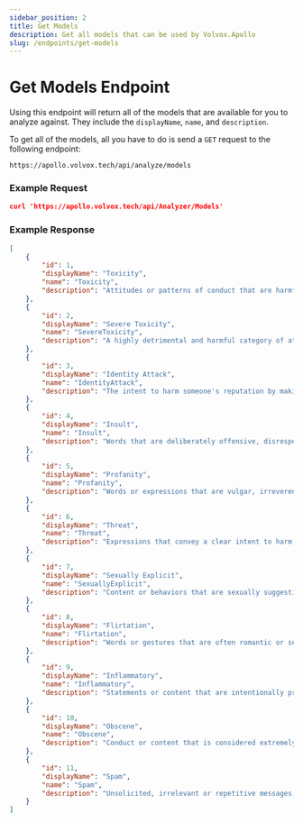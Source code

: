 ```yaml
---
sidebar_position: 2
title: Get Models
description: Get all models that can be used by Volvox.Apollo
slug: /endpoints/get-models
---
```


# Get Models Endpoint
Using this endpoint will return all of the models that are available for you to analyze against. They include the `displayName`, `name`, and `description`.

To get all of the models, all you have to do is send a `GET` request to the following endpoint:
```
https://apollo.volvox.tech/api/analyze/models
```

### Example Request
```json
curl 'https://apollo.volvox.tech/api/Analyzer/Models'
```

### Example Response
```json
[
    {
        "id": 1,
        "displayName": "Toxicity",
        "name": "Toxicity",
        "description": "Attitudes or patterns of conduct that are harmful, negative, or detrimental to individuals, relationships, or social dynamics."
    },
    {
        "id": 2,
        "displayName": "Severe Toxicity",
        "name": "SevereToxicity",
        "description": "A highly detrimental and harmful category of attitudes or conduct that can have profoundly negative impacts on individuals and their surroundings, including abusive behaviors."
    },
    {
        "id": 3,
        "displayName": "Identity Attack",
        "name": "IdentityAttack",
        "description": "The intent to harm someone's reputation by making false statements or spreading false information about them, whether in spoken form (slander) or written form (libel)."
    },
    {
        "id": 4,
        "displayName": "Insult",
        "name": "Insult",
        "description": "Words that are deliberately offensive, disrespectful, or hurtful towards someone else. Such behavior may involve personal attacks, derogatory comments, or mocking gestures intended to demean or belittle the individual."
    },
    {
        "id": 5,
        "displayName": "Profanity",
        "name": "Profanity",
        "description": "Words or expressions that are vulgar, irreverent, or disrespectful. These words are typically in violation of societal norms, cultural values, or religious beliefs. This behavior often involves the use of obscene and offensive language or gestures that may shock or offend others."
    },
    {
        "id": 6,
        "displayName": "Threat",
        "name": "Threat",
        "description": "Expressions that convey a clear intent to harm or intimidate someone physically, emotionally, or psychologically. This behavior can take many forms, including verbal threats, gestures, or written messages."
    },
    {
        "id": 7,
        "displayName": "Sexually Explicit",
        "name": "SexuallyExplicit",
        "description": "Content or behaviors that are sexually suggestive, graphic, or explicit in nature."
    },
    {
        "id": 8,
        "displayName": "Flirtation",
        "name": "Flirtation",
        "description": "Words or gestures that are often romantic or sexually suggestive in nature. This could include pickup lines, complimenting appearances, and sexual innuendos."
    },
    {
        "id": 9,
        "displayName": "Inflammatory",
        "name": "Inflammatory",
        "description": "Statements or content that are intentionally provocative, offensive, or designed to incite anger, resentment, or conflict in others."
    },
    {
        "id": 10,
        "displayName": "Obscene",
        "name": "Obscene",
        "description": "Conduct or content that is considered extremely offensive, indecent, or morally repugnant, typically in violation of societal norms."
    },
    {
        "id": 11,
        "displayName": "Spam",
        "name": "Spam",
        "description": "Unsolicited, irrelevant or repetitive messages, content, or communications sent in bulk. These messages are typically sent via email, instant messaging, or other digital communication channels."
    }
]
```